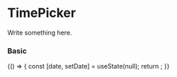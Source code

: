 
<Meta title="Components/Forms/TimePicker" component={TimePicker} />

# TimePicker

Write something here.

<ArgsTable of={TimePicker} />

### Basic

<Canvas>
    <Story name="basic">
        {() => {
            const [date, setDate] = useState(null);
            return <TimePicker value={date} onChange={setDate} />;
        }}
    </Story>
</Canvas>
